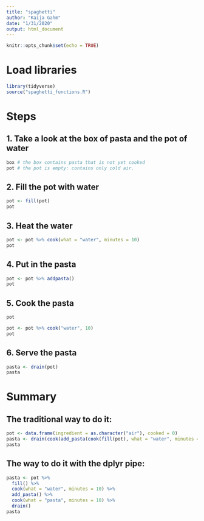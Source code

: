 ```yaml
---
title: "spaghetti"
author: "Kaija Gahm"
date: "1/31/2020"
output: html_document
---
```


```r
knitr::opts_chunk$set(echo = TRUE)
```

# Load libraries
```r
library(tidyverse)
source("spaghetti_functions.R")
```

# Steps
## 1. Take a look at the box of pasta and the pot of water
```r
box # the box contains pasta that is not yet cooked
pot # the pot is empty: contains only cold air.
```

## 2. Fill the pot with water
```r
pot <- fill(pot)
pot
```

## 3. Heat the water
```r
pot <- pot %>% cook(what = "water", minutes = 10)
pot
```

## 4. Put in the pasta
```r
pot <- pot %>% addpasta()
pot
```

## 5. Cook the pasta
```r
pot

pot <- pot %>% cook("water", 10)
pot
```

## 6. Serve the pasta
```r
pasta <- drain(pot)
pasta
```

# Summary
## The traditional way to do it:
```r
pot <- data.frame(ingredient = as.character("air"), cooked = 0)
pasta <- drain(cook(add_pasta(cook(fill(pot), what = "water", minutes = 10)), what = "pasta", minutes = 10))
pasta
```

## The way to do it with the dplyr pipe:
```r
pasta <- pot %>% 
  fill() %>% 
  cook(what = "water", minutes = 10) %>%
  add_pasta() %>%
  cook(what = "pasta", minutes = 10) %>%
  drain()
pasta
```

